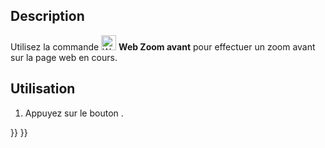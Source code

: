<languages/>

{{Docnav/fr
|[[Web_BrowserStop/fr|Arrêter le chargement]]
|[[Web_BrowserZoomOut/fr|Zoom arrière]]
|[[Web_Workbench/fr|Atelier Web]]
|IconL=Web_BrowserStop.svg
|IconR=Web_BrowserZoomOut.svg
|IconC=Workbench_Web.svg
}}

{{GuiCommand/fr
|Name=Web BrowserZoomIn
|Name/fr=Web Zoom avant
|MenuLocation=
|Workbenches=[[Web_Workbench/fr|Web]], [[Start_Workbench/fr|Start]]
|SeeAlso=
}}

==Description==

Utilisez la commande [[Image:Web_BrowserZoomIn.svg|24px]] '''Web Zoom avant''' pour effectuer un zoom avant sur la page web en cours.

==Utilisation==

# Appuyez sur le bouton {{Button|[[Image:Web_BrowserZoomIn.svg|16px]] [[Web_BrowserZoomIn/fr|Zoom avant]]}}.


{{Docnav/fr
|[[Web_BrowserStop/fr|Arrêter le chargement]]
|[[Web_BrowserZoomOut/fr|Zoom arrière]]
|[[Web_Workbench/fr|Atelier Web]]
|IconL=Web_BrowserStop.svg
|IconR=Web_BrowserZoomOut.svg
|IconC=Workbench_Web.svg
}}

{{Web Tools navi{{#translation:}}}}
{{Userdocnavi{{#translation:}}}}